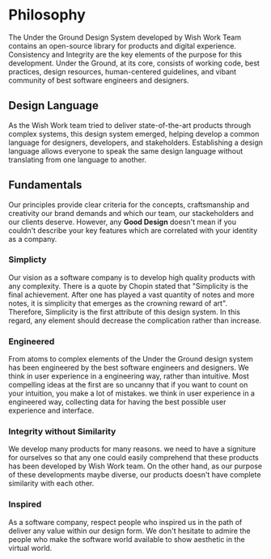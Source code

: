 <div style={{marginLeft: '12rem', marginRight: "6rem", paddingTop: "10rem"}}>


# Philosophy

The Under the Ground Design System developed by Wish Work Team contains an open-source library for products and digital experience. 
Consistency and Integrity are the key elements of the purpose for this development. 
Under the Ground, at its core, consists of working code, best practices, design resources, human-centered guidelines, and vibant community of best software
engineers and designers.

## Design Language
As the Wish Work team tried to deliver state-of-the-art products through complex systems, this design system emerged, helping develop a common language for designers, developers, and stakeholders. 
Establishing a design language allows everyone to speak the same design language without translating from one language to another.

## Fundamentals 
Our principles provide clear criteria for the concepts, craftsmanship and creativity our brand demands and which our team, our stackeholders and our clients deserve. 
However, any <b>Good Design</b> doesn't mean if you couldn't describe your key features which are correlated with your identity as a company.

### Simplicty 
Our vision as a software company is to develop high quality products with any complexity. There is a quote by Chopin stated that 
"Simplicity is the final achievement. After one has played a vast quantity of notes and more notes, it is simplicity that emerges as the crowning reward of art".
Therefore, Simplicity is the first attribute of this design system. In this regard, any element should decrease the complication rather than increase. 

### Engineered 
From atoms to complex elements of the Under the Ground design system has been engineered by the best software engineers and designers. We think in user experience in a engineering way, rather than intuitive.
Most compelling ideas at the first are so uncanny that if you want to count on your intuition, you make a lot of mistakes. we think in user experience in a engineered way, collecting data for having the best 
possible user experience and interface. 

### Integrity without Similarity
We develop many products for many reasons. we need to have a signiture for ourselves so that any one could easily comprehend that these products has been developed by Wish Work team.
On the other hand, as our purpose of these developments maybe diverse, our products doesn't have complete similarity with each other.

### Inspired
As a software company, respect people who inspired us in the path of deliver any value within our design form. We don't hesitate to admire the people who make
the software world available to show aesthetic in the virtual world. 

</div>
